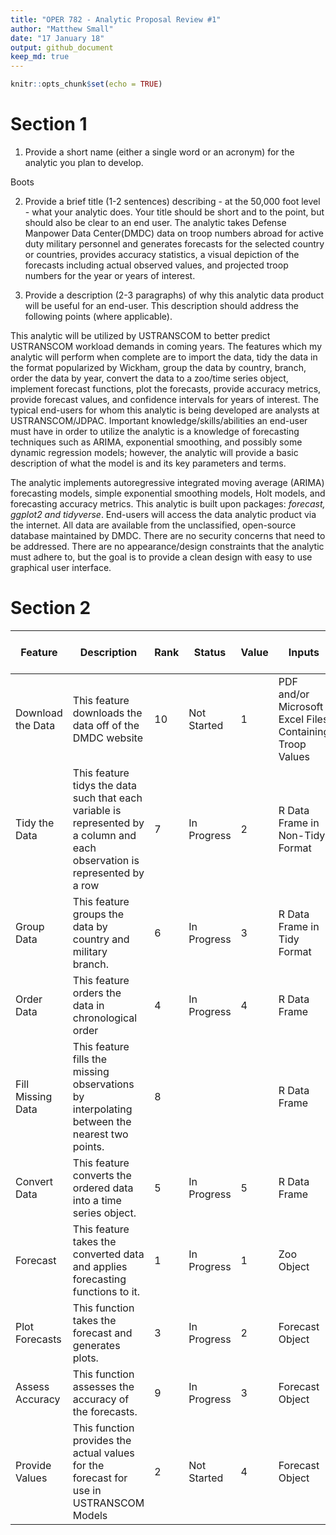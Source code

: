 ```yaml
---
title: "OPER 782 - Analytic Proposal Review #1"
author: "Matthew Small"
date: "17 January 18"
output: github_document
keep_md: true
---
```


```r
knitr::opts_chunk$set(echo = TRUE)
```

# Section 1

1. Provide a short name (either a single word or an acronym) for the analytic you plan     to develop. 

Boots

2. Provide a brief title (1-2 sentences)   describing - at the 50,000 foot level - what your analytic does.  Your title should be short and to the point, but should also be clear to an end user.
The analytic takes Defense Manpower Data Center(DMDC) data on troop numbers abroad for active duty military personnel and generates forecasts for the selected country or countries, provides accuracy statistics, a visual depiction of the forecasts including actual observed values, and projected troop numbers for the year or years of interest.  

3. Provide a description (2-3 paragraphs) of why this analytic data product will be useful for an end-user.  This description should address the following points (where applicable).

This analytic will be utilized by USTRANSCOM to better predict USTRANSCOM workload demands in coming years.  The features which my analytic will perform when complete are to import the data, tidy the data in the format popularized by Wickham, group the data by country, branch, order the data by year, convert the data to a zoo/time series object, implement forecast functions, plot the forecasts, provide accuracy metrics, provide forecast values, and confidence intervals for years of interest. The typical end-users for whom this analytic is being developed are analysts at USTRANSCOM/JDPAC.  Important knowledge/skills/abilities an end-user must have in order to utilize the analytic is a knowledge of forecasting techniques such as ARIMA, exponential smoothing, and possibly some dynamic regression models; however, the analytic will provide a basic description of what the model is and its key parameters and terms.

The analytic implements autoregressive integrated moving average (ARIMA) forecasting models, simple exponential smoothing models, Holt models, and forecasting accuracy metrics.  This analytic is built upon \textbf{R} packages: *forecast, ggplot2 and tidyverse*.  End-users will access the data analytic product via the internet.  All data are available from the unclassified, open-source database maintained by DMDC.  There are no security concerns that need to be addressed.  There are no appearance/design constraints that the analytic must adhere to, but the goal is to provide a clean design with easy to use graphical user interface.

# Section 2

| Feature           | Description                                                                                                                 | Rank | Status      | Value | Inputs                                                   | Outputs                                     | Utilization | Sufficient Time? | Current or Future? |
|-------------------|-----------------------------------------------------------------------------------------------------------------------------|------|-------------|-------|----------------------------------------------------------|---------------------------------------------|-------------|------------------|--------------------|
| Download the Data | This feature downloads the data off of the DMDC website                                                                     | 10   | Not Started | 1     | PDF and/or Microsoft Excel Files Containing Troop Values | R Data Frame Containing Troop Data          | Low         | Maybe            | Future             |
| Tidy the Data     | This feature tidys the data such that each variable is represented by a column and each observation is represented by a row | 7    | In Progress | 2     | R Data Frame in Non-Tidy Format                          | R Data Frame in Tidy Format                 | Medium      | Yes              | Current            |
| Group Data        | This feature groups the data by country and military branch.                                                                | 6    | In Progress | 3     | R Data Frame in Tidy Format                              | R Data Frame grouped by country and branch. | Medium      |                  | Current            |
| Order Data        | This feature orders the data in chronological order                                                                         | 4    | In Progress | 4     | R Data Frame                                             | R Data                                      | Medium      |                  | Current            |
| Fill Missing Data | This feature fills the missing observations by interpolating between the nearest two points.                                | 8    |             |       | R Data Frame                                             | R Data Frame                                | Medium      |                  |                    |
| Convert Data      | This feature converts the ordered data into a time series object.                                                           | 5    | In Progress | 5     | R Data Frame                                             | Zoo Object                                  | Medium      |                  | Current            |
| Forecast          | This feature takes the converted data and applies forecasting functions to it.                                              | 1    | In Progress | 1     | Zoo Object                                               | Forecast Object                             | High        |                  | Current            |
| Plot Forecasts    | This function takes the forecast and generates plots.                                                                       | 3    | In Progress | 2     | Forecast Object                                          | Plot (graphical object)                     | High        |                  | Current            |
| Assess Accuracy   | This function assesses the accuracy of the forecasts.                                                                       | 9    | In Progress | 3     | Forecast Object                                          | List                                        | Low         |                  | Current            |
| Provide Values    | This function provides the actual values for the forecast for use in USTRANSCOM Models                                      | 2    | Not Started | 4     | Forecast Object                                          | Vector                                      | High        |                  | Current            |
